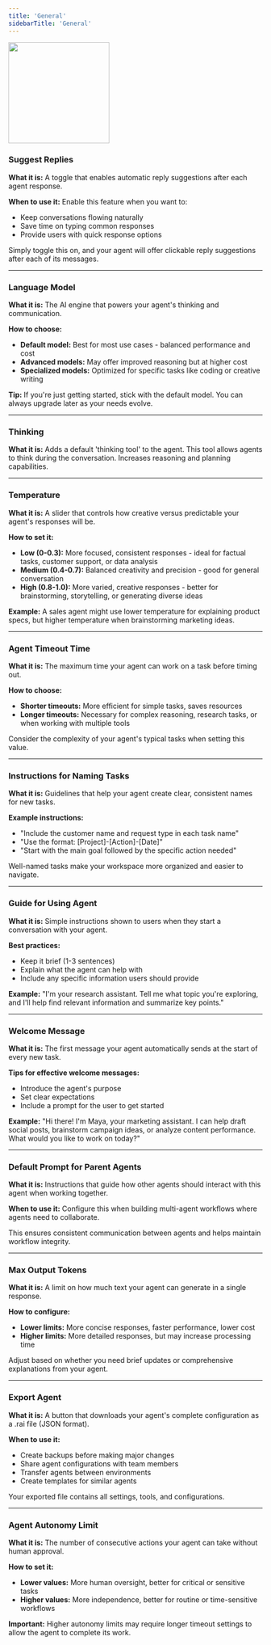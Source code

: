 ```yaml
---
title: 'General'
sidebarTitle: 'General'
---
```


<img 
  height="200"  
  src="/images/agent/advanced-general.png" 
/>

### Suggest Replies

**What it is:** A toggle that enables automatic reply suggestions after each agent response.

**When to use it:** Enable this feature when you want to:

- Keep conversations flowing naturally
- Save time on typing common responses
- Provide users with quick response options

Simply toggle this on, and your agent will offer clickable reply suggestions after each of its messages.

---

### Language Model

**What it is:** The AI engine that powers your agent's thinking and communication.

**How to choose:**

- **Default model:** Best for most use cases - balanced performance and cost
- **Advanced models:** May offer improved reasoning but at higher cost
- **Specialized models:** Optimized for specific tasks like coding or creative writing

**Tip:** If you're just getting started, stick with the default model. You can always upgrade later as your needs evolve.

---

### Thinking

**What it is:** Adds a default 'thinking tool' to the agent. This tool allows agents to think during the conversation. Increases reasoning and planning capabilities.

---

### Temperature

**What it is:** A slider that controls how creative versus predictable your agent's responses will be.

**How to set it:**

- **Low (0-0.3):** More focused, consistent responses - ideal for factual tasks, customer support, or data analysis
- **Medium (0.4-0.7):** Balanced creativity and precision - good for general conversation
- **High (0.8-1.0):** More varied, creative responses - better for brainstorming, storytelling, or generating diverse ideas

**Example:** A sales agent might use lower temperature for explaining product specs, but higher temperature when brainstorming marketing ideas.

---

### Agent Timeout Time

**What it is:** The maximum time your agent can work on a task before timing out.

**How to choose:**

- **Shorter timeouts:** More efficient for simple tasks, saves resources
- **Longer timeouts:** Necessary for complex reasoning, research tasks, or when working with multiple tools

Consider the complexity of your agent's typical tasks when setting this value.

---

### Instructions for Naming Tasks

**What it is:** Guidelines that help your agent create clear, consistent names for new tasks.

**Example instructions:**

- "Include the customer name and request type in each task name"
- "Use the format: [Project]-[Action]-[Date]"
- "Start with the main goal followed by the specific action needed"

Well-named tasks make your workspace more organized and easier to navigate.

---

### Guide for Using Agent

**What it is:** Simple instructions shown to users when they start a conversation with your agent.

**Best practices:**

- Keep it brief (1-3 sentences)
- Explain what the agent can help with
- Include any specific information users should provide

**Example:** "I'm your research assistant. Tell me what topic you're exploring, and I'll help find relevant information and summarize key points."

---

### Welcome Message

**What it is:** The first message your agent automatically sends at the start of every new task.

**Tips for effective welcome messages:**

- Introduce the agent's purpose
- Set clear expectations
- Include a prompt for the user to get started

**Example:** "Hi there! I'm Maya, your marketing assistant. I can help draft social posts, brainstorm campaign ideas, or analyze content performance. What would you like to work on today?"

---

### Default Prompt for Parent Agents

**What it is:** Instructions that guide how other agents should interact with this agent when working together.

**When to use it:** Configure this when building multi-agent workflows where agents need to collaborate.

This ensures consistent communication between agents and helps maintain workflow integrity.

---

### Max Output Tokens

**What it is:** A limit on how much text your agent can generate in a single response.

**How to configure:**

- **Lower limits:** More concise responses, faster performance, lower cost
- **Higher limits:** More detailed responses, but may increase processing time

Adjust based on whether you need brief updates or comprehensive explanations from your agent.

---

### Export Agent

**What it is:** A button that downloads your agent's complete configuration as a .rai file (JSON format).

**When to use it:**

- Create backups before making major changes
- Share agent configurations with team members
- Transfer agents between environments
- Create templates for similar agents

Your exported file contains all settings, tools, and configurations.

---

### Agent Autonomy Limit

**What it is:** The number of consecutive actions your agent can take without human approval.

**How to set it:**

- **Lower values:** More human oversight, better for critical or sensitive tasks
- **Higher values:** More independence, better for routine or time-sensitive workflows

**Important:** Higher autonomy limits may require longer timeout settings to allow the agent to complete its work.